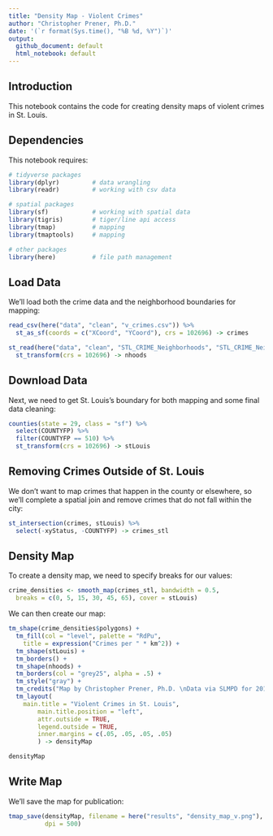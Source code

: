 ```yaml
---
title: "Density Map - Violent Crimes"
author: "Christopher Prener, Ph.D."
date: '(`r format(Sys.time(), "%B %d, %Y")`)'
output: 
  github_document: default
  html_notebook: default 
---
```


## Introduction
This notebook contains the code for creating density maps of violent crimes in St. Louis.

## Dependencies
This notebook requires:

```r
# tidyverse packages
library(dplyr)         # data wrangling
library(readr)         # working with csv data

# spatial packages
library(sf)            # working with spatial data
library(tigris)        # tiger/line api access        
library(tmap)          # mapping
library(tmaptools)     # mapping

# other packages
library(here)          # file path management
```

## Load Data
We'll load both the crime data and the neighborhood boundaries for mapping:

```r
read_csv(here("data", "clean", "v_crimes.csv")) %>%
  st_as_sf(coords = c("XCoord", "YCoord"), crs = 102696) -> crimes

st_read(here("data", "clean", "STL_CRIME_Neighborhoods", "STL_CRIME_Neighborhoods.shp")) %>%
  st_transform(crs = 102696) -> nhoods
```

## Download Data
Next, we need to get St. Louis's boundary for both mapping and some final data cleaning:

```r
counties(state = 29, class = "sf") %>%
  select(COUNTYFP) %>%
  filter(COUNTYFP == 510) %>%
  st_transform(crs = 102696) -> stLouis
```

## Removing Crimes Outside of St. Louis
We don't want to map crimes that happen in the county or elsewhere, so we'll complete a spatial join and remove crimes that do not fall within the city:

```r
st_intersection(crimes, stLouis) %>%
  select(-xyStatus, -COUNTYFP) -> crimes_stl
```

## Density Map
To create a density map, we need to specify breaks for our values:

```r
crime_densities <- smooth_map(crimes_stl, bandwidth = 0.5, 
  breaks = c(0, 5, 15, 30, 45, 65), cover = stLouis)
```

We can then create our map:

```r
tm_shape(crime_densities$polygons) +
  tm_fill(col = "level", palette = "RdPu", 
    title = expression("Crimes per " * km^2)) + 
  tm_shape(stLouis) + 
  tm_borders() +
  tm_shape(nhoods) + 
  tm_borders(col = "grey25", alpha = .5) +
  tm_style("gray") +
  tm_credits("Map by Christopher Prener, Ph.D. \nData via SLMPD for 2016-2017", position = c("left", "BOTTOM")) +
  tm_layout(
    main.title = "Violent Crimes in St. Louis",
		main.title.position = "left",
		attr.outside = TRUE, 
		legend.outside = TRUE,
		inner.margins = c(.05, .05, .05, .05)
		) -> densityMap

densityMap
```

## Write Map
We'll save the map for publication:

```r
tmap_save(densityMap, filename = here("results", "density_map_v.png"), 
          dpi = 500)
```
